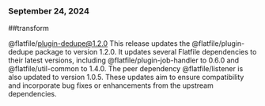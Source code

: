### September 24, 2024
##transform

@flatfile/plugin-dedupe@1.2.0
This release updates the @flatfile/plugin-dedupe package to version 1.2.0. It updates several Flatfile dependencies to their latest versions, including @flatfile/plugin-job-handler to 0.6.0 and @flatfile/util-common to 1.4.0. The peer dependency @flatfile/listener is also updated to version 1.0.5. These updates aim to ensure compatibility and incorporate bug fixes or enhancements from the upstream dependencies.